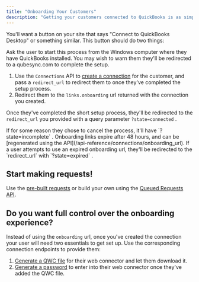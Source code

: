 ```yaml
---
title: "Onboarding Your Customers"
description: "Getting your customers connected to QuickBooks is as simple as sending them to a URL."
---
```


You'll want a button on your site that says "Connect to QuickBooks Desktop" or something similar. This button should do two things:

<Note>
  Ask the user to start this process from the Windows computer where they have QuickBooks installed. You may wish to warn them they'll be redirected to a qubesync.com to complete the setup.
</Note>

1. Use the `Connections` API to [create a connection](/api-reference/connections/create-a-new-connection) for the customer, and pass a `redirect_url` to redirect them to once they've completed the setup process.
2. Redirect them to the `links.onboarding` url returned with the connection you created.

Once they've completed the short setup process, they'll be redirected to the `redirect_url` you provided with a query parameter `?state=connected` .

<Warning>
  If for some reason they chose to cancel the process, it'll have `?state=incomplete` . Onboarding links expire after 48 hours, and can be [regenerated using the API](/api-reference/connections/onboarding_url). If a user attempts to use an expired onboarding url, they'll be redirected to the `redirect_url` with `?state=expired` .
</Warning>

## Start making requests\!

Use the [pre-built requests](/api-reference/pre-built-queries/query-customers) or build your own using the [Queued Requests API](/api-reference/customers).

## Do you want full control over the onboarding experience?

Instead of using the `onboarding` url, once you've created the connection your user will need two essentials to get set up. Use the corresponding connection endpoints to provide them:

1. [Generate a QWC file](/api-reference/connections/get-qwc-file-for-a-connection) for their web connector and let them download it.
2. [Generate a password](/api-reference/connections/generate-or-set-password-for-a-connection) to enter into their web connector once they've added the QWC file.
